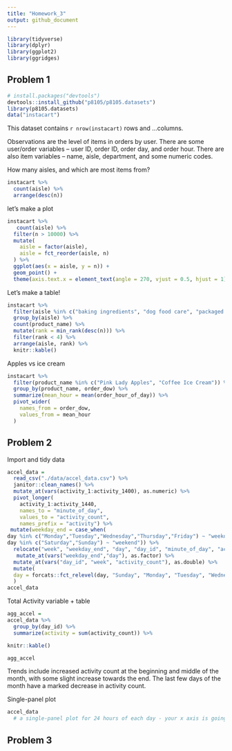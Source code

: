 ```yaml
---
title: "Homework_3"
output: github_document
---
```

```r
library(tidyverse)
library(dplyr)
library(ggplot2)
library(ggridges)
```


## Problem 1
```r
# install.packages("devtools")
devtools::install_github("p8105/p8105.datasets")
library(p8105.datasets)
data("instacart")  
```

This dataset contains `r nrow(instacart)` rows and ...columns.

Observations are the level of items in orders by user. There are some user/order variables -- user ID, order ID, order day, and order hour. There are also item variables -- name, aisle, department, and some numeric codes.

How many aisles, and which are most items from?

```r
instacart %>% 
  count(aisle) %>% 
  arrange(desc(n))

```

let's make a plot

```r
instacart %>% 
   count(aisle) %>% 
  filter(n > 10000) %>% 
  mutate(
    aisle = factor(aisle),
    aisle = fct_reorder(aisle, n)
  ) %>% 
  ggplot(aes(x = aisle, y = n)) +
  geom_point() +
  theme(axis.text.x = element_text(angle = 270, vjust = 0.5, hjust = 1))
```


Let's make a table!

```r
instacart %>% 
  filter(aisle %in% c("baking ingredients", "dog food care", "packaged vegetables fruits")) %>% 
  group_by(aisle) %>% 
  count(product_name) %>% 
  mutate(rank = min_rank(desc(n))) %>% 
  filter(rank < 4) %>% 
  arrange(aisle, rank) %>% 
  knitr::kable()
```


Apples vs ice cream

```r
instacart %>% 
  filter(product_name %in% c("Pink Lady Apples", "Coffee Ice Cream")) %>% 
  group_by(product_name, order_dow) %>% 
  summarize(mean_hour = mean(order_hour_of_day)) %>% 
  pivot_wider(
    names_from = order_dow,
    values_from = mean_hour
  )
```



## Problem 2

Import and tidy data
```r
accel_data = 
  read_csv("./data/accel_data.csv") %>% 
  janitor::clean_names() %>% 
  mutate_at(vars(activity_1:activity_1400), as.numeric) %>% 
  pivot_longer(
    activity_1:activity_1440,
    names_to = "minute_of_day",
    values_to = "activity_count",
    names_prefix = "activity") %>% 
 mutate(weekday_end = case_when(
day %in% c("Monday","Tuesday","Wednesday","Thursday","Friday") ~ "weekday",
day %in% c("Saturday","Sunday") ~ "weekend")) %>% 
  relocate("week", "weekday_end", "day", "day_id", "minute_of_day", "activity_count") %>% 
   mutate_at(vars("weekday_end","day"), as.factor) %>% 
  mutate_at(vars("day_id", "week", "activity_count"), as.double) %>% 
  mutate(
  day = forcats::fct_relevel(day, "Sunday", "Monday", "Tuesday", "Wednesday", "Thursday", "Friday", "Saturday")
  )
accel_data
```

Total Activity variable + table

```r
agg_accel = 
accel_data %>% 
  group_by(day_id) %>% 
  summarize(activity = sum(activity_count)) %>% 

knitr::kable()

agg_accel
```
Trends include increased activity count at the beginning and middle of the month, with some slight increase towards the end. The last few days of the month have a marked decrease in activity count.

Single-panel plot
```r
accel_data
  # a single-panel plot for 24 hours of each day - your x axis is going to be minute of the day, with a line for each day of the week. Can try taking the average for each day of the week given that there is no clear/consistent trend in the data. 
```


## Problem 3

